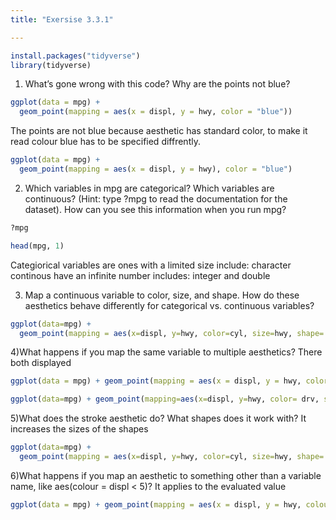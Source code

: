 ```yaml
---
title: "Exersise 3.3.1"

---
```

```r
install.packages("tidyverse")
library(tidyverse) 
```


1) What’s gone wrong with this code? Why are the points not blue?

```r
ggplot(data = mpg) + 
  geom_point(mapping = aes(x = displ, y = hwy, color = "blue"))
```

The points are not blue because aesthetic has standard color, to make it read colour blue has to be specified diffrently.
```r
ggplot(data = mpg) + 
  geom_point(mapping = aes(x = displ, y = hwy), color = "blue")
```


2) Which variables in mpg are categorical? Which variables are continuous? (Hint: type ?mpg to read the documentation for the dataset). How can you see this information when you run mpg?
```r
?mpg
```


```r
head(mpg, 1)
```
Categiorical variables are ones with a limited size include: <chr> character
continous have an infinite number includes: <int> integer and <dbl> double




3) Map a continuous variable to color, size, and shape. How do these aesthetics behave differently for categorical vs. continuous variables?
```r
ggplot(data=mpg) +
  geom_point(mapping = aes(x=displ, y=hwy, color=cyl, size=hwy, shape= drv))
```

4)What happens if you map the same variable to multiple aesthetics?
There both displayed 
```r
ggplot(data = mpg) + geom_point(mapping = aes(x = displ, y = hwy, color = cyl, size = cyl))
```


```r
ggplot(data=mpg) + geom_point(mapping=aes(x=displ, y=hwy, color= drv, shape=drv))
```

5)What does the stroke aesthetic do? What shapes does it work with?
It increases the sizes of the shapes 
```r
ggplot(data=mpg) +
  geom_point(mapping = aes(x=displ, y=hwy, color=cyl, size=hwy, shape= drv, stroke=5))
```



6)What happens if you map an aesthetic to something other than a variable name, like aes(colour = displ < 5)? 
It applies to the evaluated value 
```r
ggplot(data = mpg) + geom_point(mapping = aes(x = displ, y = hwy, colour = displ < 5))
```